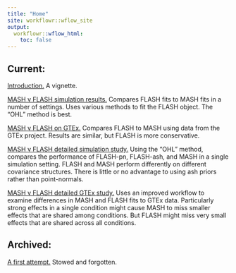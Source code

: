 ```yaml
---
title: "Home"
site: workflowr::wflow_site
output:
  workflowr::wflow_html:
    toc: false
---
```


## Current:

[Introduction.](intro.html) A vignette.

[MASH v FLASH simulation results.](MASHvFLASHsims.html) Compares FLASH fits to MASH fits in a number of settings. Uses various methods to fit the FLASH object. The "OHL" method is best.

[MASH v FLASH on GTEx.](MASHvFLASHgtex.html) Compares FLASH to MASH using data from the GTEx project. Results are similar, but FLASH is more conservative.

[MASH v FLASH detailed simulation study.](MASHvFLASHsims2.html) Using the "OHL" method, compares the performance of FLASH-pn, FLASH-ash, and MASH in a single simulation setting. FLASH and MASH perform differently on different covariance structures. There is little or no advantage to using ash priors rather than point-normals.

[MASH v FLASH detailed GTEx study.](MASHvFLASHgtex2.html) Uses an improved workflow to examine differences in MASH and FLASH fits to GTEx data. Particularly strong effects in a single condition might cause MASH to miss smaller effects that are shared among conditions. But FLASH might miss very small effects that are shared across all conditions.


## Archived:

[A first attempt.](mashvflash.html) Stowed and forgotten.
